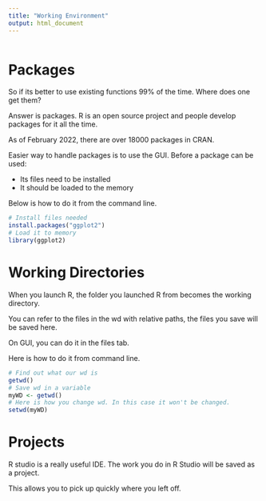 ```yaml
---
title: "Working Environment"
output: html_document
---
```


```r

```

# Packages

So if its better to use existing functions 99% of the time. Where does one get them?

Answer is packages. R is an open source project and people develop packages for it all the time.

As of February 2022, there are over 18000 packages in CRAN.

Easier way to handle packages is to use the GUI. Before a package can be used:

+ Its files need to be installed
+ It should be loaded to the memory

Below is how to do it from the command line.

```r
# Install files needed
install.packages("ggplot2")
# Load it to memory
library(ggplot2)
```

# Working Directories

When you launch R, the folder you launched R from becomes the working directory.

You can refer to the files in the wd with relative paths, the files you save will be saved here.

On GUI, you can do it in the files tab.

Here is how to do it from command line.

```r
# Find out what our wd is
getwd()
# Save wd in a variable
myWD <- getwd()
# Here is how you change wd. In this case it won't be changed.
setwd(myWD)
```
# Projects

R studio is a really useful IDE. The work you do in R Studio will be saved as a project.

This allows you to pick up quickly where you left off. 